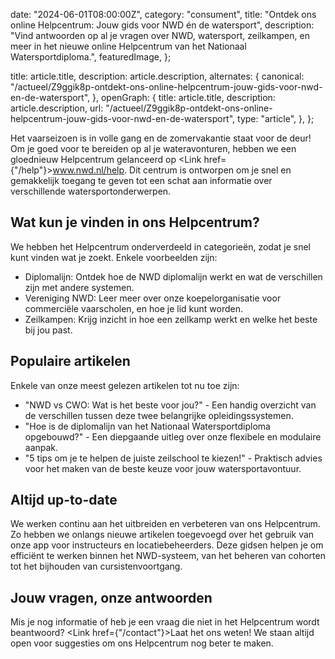 
  date: "2024-06-01T08:00:00Z",
  category: "consument",
  title: "Ontdek ons online Helpcentrum: Jouw gids voor NWD én de watersport",
  description:
    "Vind antwoorden op al je vragen over NWD, watersport, zeilkampen, en meer in het nieuwe online Helpcentrum van het Nationaal Watersportdiploma.",
  featuredImage,
};

  title: article.title,
  description: article.description,
  alternates: {
    canonical:
      "/actueel/Z9ggik8p-ontdekt-ons-online-helpcentrum-jouw-gids-voor-nwd-en-de-watersport",
  },
  openGraph: {
    title: article.title,
    description: article.description,
    url: "/actueel/Z9ggik8p-ontdekt-ons-online-helpcentrum-jouw-gids-voor-nwd-en-de-watersport",
    type: "article",
  },
};


Het vaarseizoen is in volle gang en de zomervakantie staat voor de deur! Om je
goed voor te bereiden op al je wateravonturen, hebben we een gloednieuw
Helpcentrum gelanceerd op <Link href={"/help"}>www.nwd.nl/help</Link>. Dit
centrum is ontworpen om je snel en gemakkelijk toegang te geven tot een schat
aan informatie over verschillende watersportonderwerpen.

## Wat kun je vinden in ons Helpcentrum?

We hebben het Helpcentrum onderverdeeld in categorieën, zodat je snel kunt
vinden wat je zoekt. Enkele voorbeelden zijn:

- <Link href={"/help/categorie/diplomalijn"}>Diplomalijn</Link>: Ontdek hoe de
  NWD diplomalijn werkt en wat de verschillen zijn met andere systemen.
- <Link href={"/help/categorie/vereniging"}>Vereniging NWD</Link>: Leer meer
  over onze koepelorganisatie voor commerciële vaarscholen, en hoe je lid kunt
  worden.
- <Link href={"/help/categorie/zeilkampen"}>Zeilkampen</Link>: Krijg inzicht in
  hoe een zeilkamp werkt en welke het beste bij jou past.

## Populaire artikelen

Enkele van onze meest gelezen artikelen tot nu toe zijn:

- <Link href={"/help/artikel/nwd-of-cwo-wat-is-het-beste-voor-jou"}>
    "NWD vs CWO: Wat is het beste voor jou?" - Een handig overzicht van de
    verschillen tussen deze twee belangrijke opleidingssystemen.
  </Link>
- <Link href={"/help/artikel/hoe-is-de-diplomalijn-van-het-nwd-opgebouwd"}>
    "Hoe is de diplomalijn van het Nationaal Watersportdiploma opgebouwd?" - Een
    diepgaande uitleg over onze flexibele en modulaire aanpak.
  </Link>
- <Link
    href={"/help/artikel/5-tips-om-je-te-helpen-de-juiste-zeilschool-te-kiezen"}
  >
    "5 tips om je te helpen de juiste zeilschool te kiezen!" - Praktisch advies
    voor het maken van de beste keuze voor jouw watersportavontuur.
  </Link>

## Altijd up-to-date

We werken continu aan het uitbreiden en verbeteren van ons Helpcentrum. Zo
hebben we onlangs nieuwe artikelen toegevoegd over het gebruik van onze app voor
instructeurs en locatiebeheerders. Deze gidsen helpen je om efficiënt te werken
binnen het NWD-systeem, van het beheren van cohorten tot het bijhouden van
cursistenvoortgang.

## Jouw vragen, onze antwoorden

Mis je nog informatie of heb je een vraag die niet in het Helpcentrum wordt
beantwoord? <Link href={"/contact"}>Laat het ons weten!</Link> We staan altijd
open voor suggesties om ons Helpcentrum nog beter te maken.
